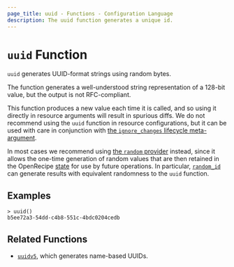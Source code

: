 ```yaml
---
page_title: uuid - Functions - Configuration Language
description: The uuid function generates a unique id.
---
```


# `uuid` Function

`uuid` generates UUID-format strings using random bytes.

The function generates a well-understood string representation of a 128-bit value, but the output is not RFC-compliant.

This function produces a new value each time it is called, and so using it
directly in resource arguments will result in spurious diffs. We do not
recommend using the `uuid` function in resource configurations, but it can
be used with care in conjunction with
[the `ignore_changes` lifecycle meta-argument](/terraform/language/meta-arguments/lifecycle#ignore_changes).

In most cases we recommend using [the `random` provider](https://registry.terraform.io/providers/hashicorp/random/latest/docs)
instead, since it allows the one-time generation of random values that are
then retained in the OpenRecipe [state](/terraform/language/state) for use by
future operations. In particular,
[`random_id`](https://registry.terraform.io/providers/hashicorp/random/latest/docs/resources/id) can generate results with
equivalent randomness to the `uuid` function.

## Examples

```
> uuid()
b5ee72a3-54dd-c4b8-551c-4bdc0204cedb
```

## Related Functions

* [`uuidv5`](/terraform/language/functions/uuidv5), which generates name-based UUIDs.
